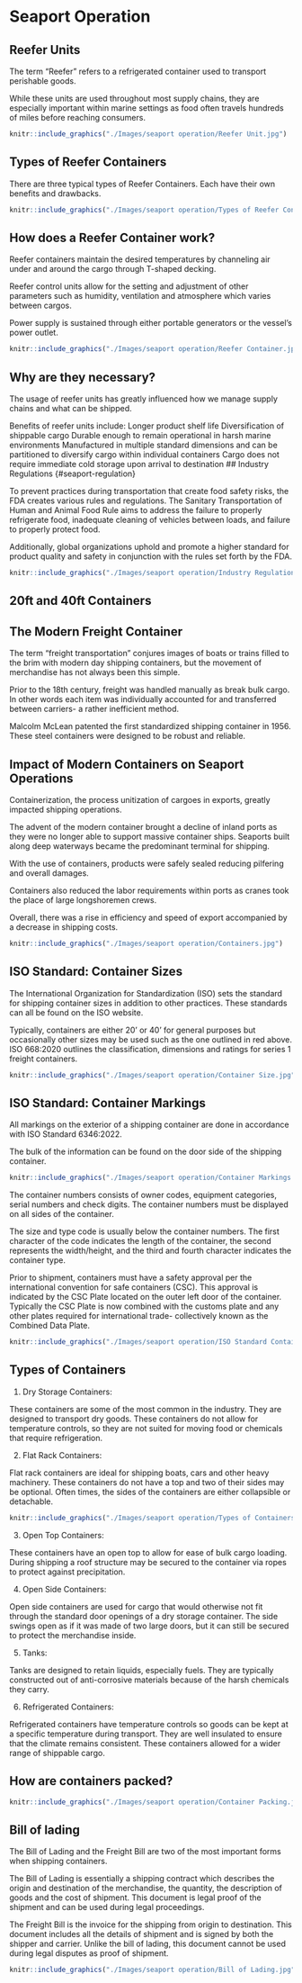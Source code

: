# Seaport Operation {#seaport}


## Reefer Units {#seaport-reefer}
The term “Reefer” refers to a refrigerated container used to transport perishable goods.
 
While these units are used throughout most supply chains, they are especially important within marine settings as food often travels hundreds of miles before reaching consumers.


```r
knitr::include_graphics("./Images/seaport operation/Reefer Unit.jpg")
```
## Types of Reefer Containers {#seaport-containers}
There are three typical types of Reefer Containers.  Each have their own benefits and drawbacks.



```r
knitr::include_graphics("./Images/seaport operation/Types of Reefer Containers.jpg")
```
## How does a Reefer Container work? {#seaport-work}

Reefer containers maintain the desired temperatures by channeling air under and around the cargo through T-shaped decking.

Reefer control units allow for the setting and adjustment of other parameters such as humidity, ventilation and atmosphere which varies between cargos.  

Power supply is sustained  through either portable generators or the vessel’s power outlet.


```r
knitr::include_graphics("./Images/seaport operation/Reefer Container.jpg")
```
## Why are they necessary? {#seaport-necessary}
The usage of reefer units has greatly influenced how we manage supply chains and what can be shipped. 

Benefits of reefer units include: 
Longer product shelf life
Diversification of shippable cargo
Durable enough to remain operational in harsh marine environments
Manufactured in multiple standard dimensions and can be partitioned to diversify cargo within individual containers
Cargo does not require immediate cold storage upon arrival to destination
## Industry Regulations {#seaport-regulation}

To prevent practices during transportation that create food safety risks, the FDA creates various rules and regulations. The Sanitary Transportation of Human and Animal Food Rule aims to address the failure to properly refrigerate food, inadequate cleaning of vehicles between loads, and failure to properly protect food. 

Additionally, global organizations uphold and promote a higher standard for product quality and safety in conjunction with the rules set forth by the FDA. 


```r
knitr::include_graphics("./Images/seaport operation/Industry Regulation.jpg")
```
## 20ft and 40ft Containers {#seaport-20ft40ft}

## The Modern Freight Container {#seaport-freight}
The term “freight transportation” conjures images of boats or trains filled to the brim with modern day shipping containers, but the movement of merchandise has not always been this simple. 

Prior to the 18th century, freight was handled manually as break bulk cargo. In other words each item was individually accounted for and transferred between carriers- a rather inefficient method. 

Malcolm McLean patented the first standardized shipping container in 1956.  These steel containers were designed to be robust and reliable. 

## Impact of Modern Containers on Seaport Operations {#seaport-modern}
Containerization, the process unitization of cargoes in exports, greatly impacted shipping operations. 

The advent of the modern container brought a decline of inland ports as they were no longer able to support massive container ships.  Seaports built along deep waterways became the predominant terminal for shipping.

With the use of containers, products were safely sealed reducing pilfering and overall damages.

Containers also reduced the labor requirements within ports as cranes took the place of large longshoremen crews.

Overall, there was a rise in efficiency and speed of export accompanied by a decrease in shipping costs.

```r
knitr::include_graphics("./Images/seaport operation/Containers.jpg")
```

## ISO Standard: Container Sizes {#seaport-size}
The International Organization for Standardization (ISO) sets the standard for shipping container sizes in addition to other practices.  These standards can all be found on the ISO website.

Typically, containers are either 20’ or 40’ for general purposes but occasionally other sizes may be used such as the one outlined in red above.  ISO 668:2020 outlines the classification, dimensions and ratings for series 1 freight containers.

```r
knitr::include_graphics("./Images/seaport operation/Container Size.jpg")
```

## ISO Standard: Container Markings {#seaport-markings}

All markings on the exterior of a shipping container are done in accordance with ISO Standard 6346:2022.  

The bulk of the information can be found on the door side of the shipping container. 

```r
knitr::include_graphics("./Images/seaport operation/Container Markings.jpg")
```

The container numbers consists of owner codes, equipment categories, serial numbers and check digits.  The container numbers must be displayed on all sides of the container.

The size and type code is usually below the container numbers. The first character of the code indicates the length of the container, the second represents the width/height, and the third and fourth character indicates the container type. 

Prior to shipment, containers must have a safety approval per the international convention for safe containers (CSC). This approval is indicated by the CSC Plate located on the outer left door of the container.  Typically the CSC Plate is now combined with the customs plate and any other plates required for international trade- collectively known as the Combined Data Plate. 

```r
knitr::include_graphics("./Images/seaport operation/ISO Standard Container Markings.jpg")
```
## Types of Containers {#seaport-types}

1. Dry Storage Containers:

These containers are some of the most common in the industry.  They are  designed to transport dry goods. These containers do not allow for temperature controls, so they are not suited for moving food or chemicals that require refrigeration.

2. Flat Rack Containers:

Flat rack containers are ideal for shipping boats, cars and other heavy machinery.  These containers do not have a top and two of their sides may be optional.  Often times, the sides of the containers are either collapsible or detachable. 


```r
knitr::include_graphics("./Images/seaport operation/Types of Containers.jpg")
```
3. Open Top Containers:

These containers have an open top to allow for ease of bulk cargo loading.  During shipping a roof structure may be secured to the container via ropes to protect against precipitation. 

4. Open Side Containers:

Open side containers are used for cargo that would otherwise not fit through the standard door openings of a dry storage container. The side swings open as if it was made of two large doors, but it can still be secured to protect the merchandise inside.

5. Tanks:

Tanks are designed to retain liquids, especially fuels. They are typically constructed out of anti-corrosive materials because of the harsh chemicals they carry. 

6. Refrigerated Containers:

Refrigerated containers have temperature controls so goods can be kept at a specific temperature during transport. They are well insulated to ensure that the climate remains consistent.  These containers allowed for a wider range of shippable cargo. 

## How are containers packed? {#seaport-packed}


```r
knitr::include_graphics("./Images/seaport operation/Container Packing.jpg")
```

## Bill of lading {#seaport-lading}

The Bill of Lading and the Freight Bill are two of the most important forms when shipping containers. 

The Bill of Lading is essentially a shipping contract which describes the origin and destination of the merchandise, the quantity, the description of goods and the cost of shipment. This document is legal proof of the shipment and can be used during legal proceedings. 

The Freight Bill is the invoice for the shipping from origin to destination.  This document includes all the details of shipment and is signed by both the shipper and carrier. Unlike the bill of lading, this document  cannot be used during legal disputes as proof of shipment. 

```r
knitr::include_graphics("./Images/seaport operation/Bill of Lading.jpg")
```


